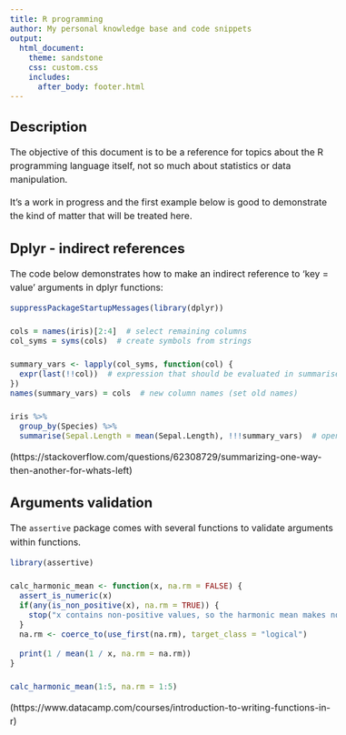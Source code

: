 ```yaml
---
title: R programming
author: My personal knowledge base and code snippets
output: 
  html_document:
    theme: sandstone
    css: custom.css
    includes:
      after_body: footer.html
---
```


<style>
body{
  font-size: 16px;
  line-height: 24px;
}
.main-container {
  max-width: 1200px;
}
</style>

## Description
The objective of this document is to be a reference for topics about the R
programming language itself, not so much about statistics or data manipulation.

It's a work in progress and the first example below is good to demonstrate the
kind of matter that will be treated here.

## Dplyr - indirect references
The code below demonstrates how to make an indirect reference to 'key = value'
arguments in dplyr functions:

```r
suppressPackageStartupMessages(library(dplyr))

cols = names(iris)[2:4]  # select remaining columns 
col_syms = syms(cols)  # create symbols from strings

summary_vars <- lapply(col_syms, function(col) {
  expr(last(!!col))  # expression that should be evaluated in summarise
})
names(summary_vars) = cols  # new column names (set old names)

iris %>%  
  group_by(Species) %>%
  summarise(Sepal.Length = mean(Sepal.Length), !!!summary_vars)  # open expressions
```
(https://stackoverflow.com/questions/62308729/summarizing-one-way-then-another-for-whats-left)

## Arguments validation
The `assertive` package comes with several functions to validate arguments 
within functions.

```r
library(assertive)

calc_harmonic_mean <- function(x, na.rm = FALSE) {
  assert_is_numeric(x)
  if(any(is_non_positive(x), na.rm = TRUE)) {
    stop("x contains non-positive values, so the harmonic mean makes no sense.")
  }
  na.rm <- coerce_to(use_first(na.rm), target_class = "logical")
  
  print(1 / mean(1 / x, na.rm = na.rm))
}

calc_harmonic_mean(1:5, na.rm = 1:5)
```
(https://www.datacamp.com/courses/introduction-to-writing-functions-in-r)

